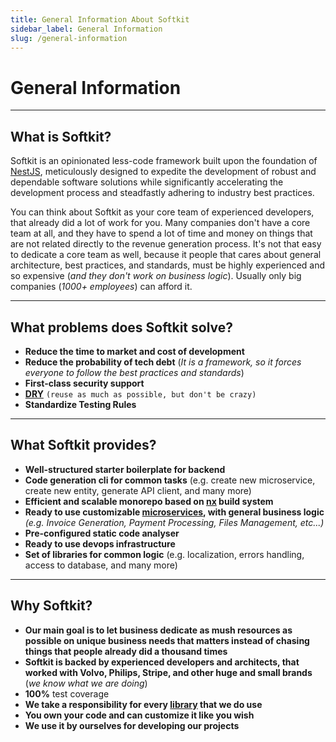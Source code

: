 ```yaml
---
title: General Information About Softkit
sidebar_label: General Information
slug: /general-information
---
```


# General Information

---

## What is Softkit?

Softkit is an opinionated less-code framework built upon the foundation of [NestJS](https://docs.nestjs.com/), meticulously designed to expedite the development of robust and dependable software solutions while significantly accelerating the development process and steadfastly adhering to industry best practices.

You can think about Softkit as your core team of experienced developers, that already did a lot of work for you.
Many companies don't have a core team at all, and they have to spend a lot of time and money on things that are not related directly to the revenue generation process.
It's not that easy to dedicate a core team as well, because it people that cares about general architecture, best practices, and standards, must be highly experienced and so expensive (_and they don't work on business logic_).
Usually only big companies (_1000+ employees_) can afford it.

---

## What problems does Softkit solve?

- **Reduce the time to market and cost of development**
- **Reduce the probability of tech debt**
  (_It is a framework, so it forces everyone to follow the best practices and standards_)
- **First-class security support**
- **[DRY](https://en.wikipedia.org/wiki/Don%27t_repeat_yourself)** `(reuse as much as possible, but don't be crazy)`
- **Standardize Testing Rules**

---

## What Softkit provides?

- **Well-structured starter boilerplate for backend**
- **Code generation cli for common tasks** (e.g. create new microservice, create new entity, generate API client, and many more)
- **Efficient and scalable monorepo based on [nx](https://nx.dev/) build system**
- **Ready to use customizable [microservices](https://microservices.io/), with general business logic** _(e.g. Invoice Generation, Payment Processing, Files Management, etc...)_
- **Pre-configured static code analyser**
- **Ready to use devops infrastructure**
- **Set of libraries for common logic** (e.g. localization, errors handling, access to database, and many more)

[//]: # '- **CI/CD automation** (e.g. auto-deploy, workflows creation, etc...)'

---

## Why Softkit?

- **Our main goal is to let business dedicate as mush resources as possible on unique business needs that matters instead of chasing things that people already did a thousand times**
- **Softkit is backed by experienced developers and architects, that worked with Volvo, Philips, Stripe, and other huge and small brands** (_we know what we are doing_)
- **100%** test coverage
- **We take a responsibility for every [library](/libraries) that we do use**
- **You own your code and can customize it like you wish**
- **We use it by ourselves for developing our projects**
